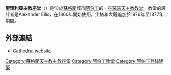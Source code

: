 '''聖瑪利亞主教座堂'''（{{lang-en|St Mary's Cathedral}}）是位於[[蘇格蘭|蘇格蘭]]城市[[阿伯丁|阿伯丁]]的一座[[羅馬天主教|羅馬天主教]][[教堂|教堂]]。教堂的設計者是Alexander Ellis，在1860年開始使用。尖塔和大鐘追加於1876年至1877年期間。

==外部連結==
*[http://www.stmaryscathedralaberdeen.org/ Cathedral website]

[[Category:蘇格蘭天主教主教座堂|Category:蘇格蘭天主教主教座堂]]
[[Category:阿伯丁教堂|Category:阿伯丁教堂]]
[[Category:阿伯丁登錄建築|Category:阿伯丁登錄建築]]